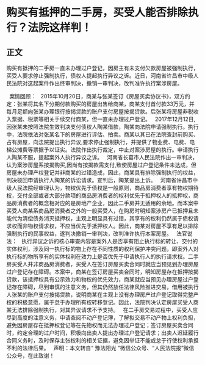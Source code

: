 # 购买有抵押的二手房，买受人能否排除执行？法院这样判！
## 正文
购买有抵押的二手房一直未办理过户登记，因房主有未支付欠款房屋被强制执行，买受人要求停止强制执行，债权人提起执行异议之诉。近日，河南省许昌市中级人民法院对这起案件作出终审判决，撤销一审判决，改判准许执行案涉房屋。
 

 
案情回顾：
 
2015年10月20日，商某与张某签订《房屋买卖协议书》，双方约定：张某将其名下分期付款购买的房屋出售给商某，商某支付首付款33万元，并每月足额向张某办理银行按揭贷款的账户支付房屋按揭贷款。后张某将房屋非税收入票据、税票等相关手续交付商某，但一直未办理过户登记。
 
2017年12月12日,因张某未按照法院生效判决支付债权人陶某借款，陶某向法院申请强制执行。执行中，法院依法对张某名下的房屋进行评估、拍卖。商某以其已在法院查封前购买、占有房屋，向法院提出执行异议,要求停止强制执行，并提供了物业费、电费、电梯公摊费等票据予以证实。法院作出执行裁定，中止对案涉房屋的执行。申请执行人陶某不服，提起案外人执行异议之诉。
 
河南省长葛市人民法院作出一审判决，认为案涉房屋系按揭购买,因尚有按揭款需支付,致使房屋过户登记条件未达成，但房屋未办理产权登记并非商某的过错造成，因此，商某具有排除强制执行的权益，判决驳回申请执行人陶某的诉讼请求。宣判后，陶某提出上诉。
 
河南省许昌市中级人民法院经审理认为，物权优先于债权是一般原则，商品房消费者享有物权期待权，交付全部或者大部分款项的商品房消费者的权利优先于抵押权人的抵押权，商品房消费者的概念相对应的是房地产企业，因此二手房并无适用的余地。而本案中买受人商某系商品房消费者之外的一般买受人，在购房时明知案涉房产已抵押且未能代为清偿债务消灭抵押权，主观上明显具有过错，其享有的权利仍然属于债权请求权而非物权请求权，不应当优先于抵押权人。因此，商某对房屋不享有足以排除强制执行的民事权益，遂判决撤销一审判决，改判准许执行本案房屋。
 
法官说法：
 
执行异议之诉的核心审查内容是案外人是否享有阻止执行标的转让、交付的实体权利，涉及同一执行标的物上存在不同性质的权利保护冲突问题，即案外人对执行标的物所享有的实体权利在效力上是否优先于申请执行人的执行请求权。二手房买受人并非商品房消费者，买受人在签订房屋买卖合同时就应当预见到办理房屋过户登记存在障碍。本案中，商某在签订房屋买卖合同时，明知房屋存在抵押按揭贷款，该抵押权具有公示效力和物权的优先效力，商某就应当预见办理房屋过户登记存在障碍，尽到审慎的注意义务，但其仍然放任法律风险推进交易，借用被执行人张某的账户支付按揭贷款，说明商某在主观上没有办理房产过户登记取得完整产权的积极意愿，属于怠于办理所有权转移登记。因此，法院判决认定房屋买受人商某无法排除强制执行，对其异议请求不予支持。
 
在二手房交易过程中，买受人应尽到高度的注意义务，申请查阅不动产登记簿，了解拟交易不动产物上权利负担，避免因房屋存在抵押权登记等在先物权而无法办理过户登记；签订房屋买卖合同时，约定合理的过户时间，积极向出卖人提出办理过户登记请求；出卖人迟延履行合同义务时，及时保存主张权利的相关证据，避免因举证不能或怠于行使权利承担不利的法律后果。
 
声明：本文转自“ 豫法阳光 ”微信公众号、“人民法院报”微信公众号，在此致谢！
 
